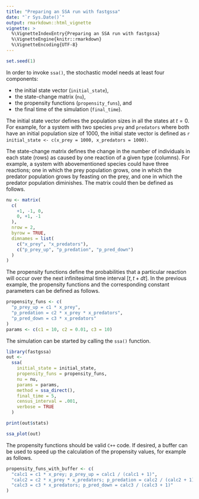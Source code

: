 ```yaml
---
title: "Preparing an SSA run with fastgssa"
date: "`r Sys.Date()`"
output: rmarkdown::html_vignette
vignette: >
  %\VignetteIndexEntry{Preparing an SSA run with fastgssa}
  %\VignetteEngine{knitr::rmarkdown}
  %\VignetteEncoding{UTF-8}
---
```


<!-- github markdown built using 
rmarkdown::render("vignettes/preparing_a_run.Rmd", output_format = "github_document")
-->


```r
set.seed(1)
```


In order to invoke `ssa()`, the stochastic model needs at least four components:

* the initial state vector (`initial_state`),
* the state-change matrix (`nu`),
* the propensity functions (`propensity_funs`), and
* the final time of the simulation (`final_time`).

The initial state vector defines the population sizes in all the states
at $t = 0$. For example, for a system with two species `prey` and `predators`
where both have an initial population size of 1000, the initial state vector
is defined as `r initial_state <- c(x_prey = 1000, x_predators = 1000)`.

The state-change matrix defines the change in the number of individuals in
each state (rows) as caused by one reaction of a given type (columns).
For example, a system with abovementioned species could have three reactions;
one in which the prey population grows, one in which the predator
population grows by feasting on the prey, and one in which the predator
population diminishes. The matrix could then be defined as follows.
```r
nu <- matrix(
  c(
    +1, -1, 0,
    0, +1, -1
  ),
  nrow = 2,
  byrow = TRUE,
  dimnames = list(
    c("x_prey", "x_predators"),
    c("p_prey_up", "p_predation", "p_pred_down")
  )
)
```

The propensity functions define the probabilities that a particular
reaction will occur over the next infinitesimal time interval
$\left[t,t+dt \right]$. In the previous example,
the propensity functions and the corresponding constant parameters
can be defined as follows.
```r
propensity_funs <- c(
  "p_prey_up = c1 * x_prey",
  "p_predation = c2 * x_prey * x_predators",
  "p_pred_down = c3 * x_predators"
)
params <- c(c1 = 10, c2 = 0.01, c3 = 10)
```

The simulation can be started by calling the `ssa()` function.
```r
library(fastgssa)
out <- 
  ssa(
    initial_state = initial_state,
    propensity_funs = propensity_funs,
    nu = nu,
    params = params,
    method = ssa_direct(),
    final_time = 5,
    census_interval = .001,
    verbose = TRUE
  )
```

```r
print(out$stats)
```

```r
ssa_plot(out)
```

The propensity functions should be valid `C++` code. If desired,
a buffer can be used to speed up the calculation of the propensity
values, for example as follows.
```R
propensity_funs_with_buffer <- c(
  "calc1 = c1 * x_prey; p_prey_up = calc1 / (calc1 + 1)",
  "calc2 = c2 * x_prey * x_predators; p_predation = calc2 / (calc2 + 1)",
  "calc3 = c3 * x_predators; p_pred_down = calc3 / (calc3 + 1)"
)
```
